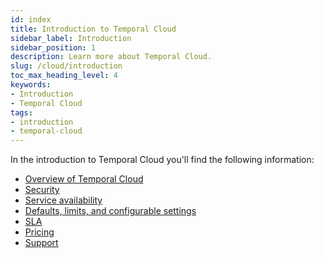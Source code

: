 ```yaml
---
id: index
title: Introduction to Temporal Cloud
sidebar_label: Introduction
sidebar_position: 1
description: Learn more about Temporal Cloud.
slug: /cloud/introduction
toc_max_heading_level: 4
keywords:
- Introduction
- Temporal Cloud
tags:
- introduction
- temporal-cloud
---
```



In the introduction to Temporal Cloud you'll find the following information:

- [Overview of Temporal Cloud](/cloud/overview)
- [Security](/cloud/security)
- [Service availability](/cloud/service-availability)
- [Defaults, limits, and configurable settings](/cloud/limits)
- [SLA](/cloud/sla)
- [Pricing](/cloud/pricing)
- [Support](/cloud/support)

